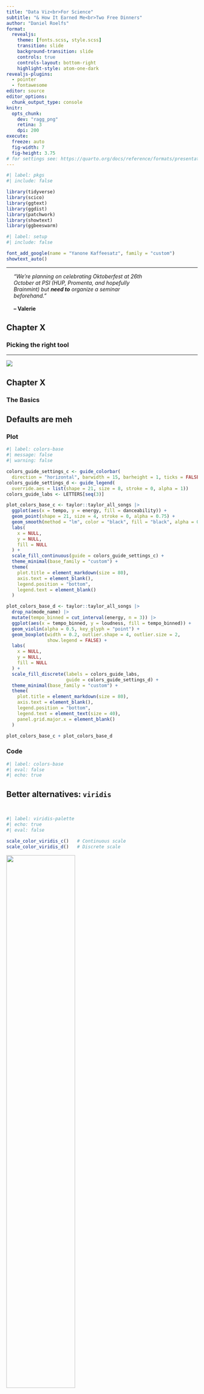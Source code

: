 ```yaml
---
title: "Data Viz<br>For Science"
subtitle: "& How It Earned Me<br>Two Free Dinners"
author: "Daniel Roelfs"
format:
  revealjs:
    theme: [fonts.scss, style.scss]
    transition: slide
    background-transition: slide
    controls: true
    controls-layout: bottom-right
    highlight-style: atom-one-dark
revealjs-plugins:
  - pointer
  - fontawesome
editor: source
editor_options:
  chunk_output_type: console
knitr:
  opts_chunk:
    dev: "ragg_png"
    retina: 3
    dpi: 200
execute:
  freeze: auto
  fig-width: 7
  fig-height: 3.75
# for settings see: https://quarto.org/docs/reference/formats/presentations/revealjs.html
---
```


```r
#| label: pkgs
#| include: false

library(tidyverse)
library(scico)
library(ggtext)
library(ggdist)
library(patchwork)
library(showtext)
library(ggbeeswarm)
```

```r
#| label: setup
#| include: false

font_add_google(name = "Yanone Kaffeesatz", family = "custom")
showtext_auto()
```

------------------------------------------------------------------------

::: {.center-y style="width: 70%; margin-left: 2vw"}
*"We're planning on celebrating Oktoberfest at 26th October at PSI (HUP, Promenta, and hopefully Brainmint) but **need to** organize a seminar beforehand."* <br><br> **-- Valerie**
:::

::: {.chapter .center}
## Chapter X

### Picking the right tool
:::

------------------------------------------------------------------------

::: center-xy
![](./files/spongebob-package-meme.png){fig-alt="Spongebob strong-stronger-strongest meme with data viz packages"}
:::

::: {.chapter .center}
## Chapter X

### The Basics
:::

## Defaults are meh

::: panel-tabset
### Plot

```r
#| label: colors-base
#| message: false
#| warning: false

colors_guide_settings_c <- guide_colorbar(
  direction = "horizontal", barwidth = 15, barheight = 1, ticks = FALSE)
colors_guide_settings_d <- guide_legend(
  override.aes = list(shape = 21, size = 8, stroke = 0, alpha = 1))
colors_guide_labs <- LETTERS[seq(3)]

plot_colors_base_c <- taylor::taylor_all_songs |> 
  ggplot(aes(x = tempo, y = energy, fill = danceability)) +
  geom_point(shape = 21, size = 4, stroke = 0, alpha = 0.75) +
  geom_smooth(method = "lm", color = "black", fill = "black", alpha = 0.2) +
  labs(
    x = NULL,
    y = NULL,
    fill = NULL
  ) +
  scale_fill_continuous(guide = colors_guide_settings_c) +
  theme_minimal(base_family = "custom") + 
  theme(
    plot.title = element_markdown(size = 80),
    axis.text = element_blank(),
    legend.position = "bottom",
    legend.text = element_blank()
  )

plot_colors_base_d <- taylor::taylor_all_songs |> 
  drop_na(mode_name) |> 
  mutate(tempo_binned = cut_interval(energy, n = 3)) |> 
  ggplot(aes(x = tempo_binned, y = loudness, fill = tempo_binned)) +
  geom_violin(alpha = 0.5, key_glyph = "point") + 
  geom_boxplot(width = 0.2, outlier.shape = 4, outlier.size = 2, 
               show.legend = FALSE) +
  labs(
    x = NULL,
    y = NULL,
    fill = NULL
  ) +
  scale_fill_discrete(labels = colors_guide_labs, 
                      guide = colors_guide_settings_d) +
  theme_minimal(base_family = "custom") + 
  theme(
    plot.title = element_markdown(size = 80),
    axis.text = element_blank(),
    legend.position = "bottom",
    legend.text = element_text(size = 40),
    panel.grid.major.x = element_blank()
  )

plot_colors_base_c + plot_colors_base_d
```

### Code

```r
#| label: colors-base
#| eval: false
#| echo: true
```
:::

## Better alternatives: `viridis`

::: {style="padding-bottom: 1em;"}
:::

```r
#| label: viridis-palette
#| echo: true
#| eval: false

scale_color_viridis_c()   # Continuous scale
scale_color_viridis_d()   # Discrete scale
```

::: center-x
![](https://jmsallan.netlify.app/blog/the-viridis-palettes/index_files/figure-html/unnamed-chunk-1-1.png){width="60%" fig-alt="viridis color palettes"}
:::

## Better alternatives: `{scico}`

::: {style="padding-bottom: 1em;"}
:::

```r
#| label: scico-palette
#| echo: true
#| eval: false

scico::scale_color_scico()    # Continuous scale
scico::scale_color_scico_d()  # Discrete scale
```

::: center-x
![](https://github.com/thomasp85/scico/blob/main/man/figures/README-unnamed-chunk-3-1.png?raw=true){width="120%" fig-alt="scico color palettes"}
:::

## Discrete scales {preview-link="true"}

::: {.midlist style="font-size: 3vmin;"}
[**R Color Palettes**](https://emilhvitfeldt.github.io/r-color-palettes/discrete.html) by Emil Hvitveldt - Website collecting _a ton_ of discrete color palettes

[**coolors.co**](https://coolors.co/generate) - Randomly generate a set of colors

[**`{colorblindr}`**](https://github.com/clauswilke/colorblindr) - Test your plots for CVD accessiblity directly in R

[**`{nord}`**](https://github.com/jkaupp/nord) - Muted color palettes based on UI systems and a group of Canadian artists

[**`{wesanderson}`**](https://github.com/karthik/wesanderson) - Color palette based on Wes Anderson film aesthetics

[**`{dutchmasters}`**](https://github.com/EdwinTh/dutchmasters) - Color palette based on famous paintings by Dutch artists

[**`{taylor}`**](https://github.com/wjakethompson/taylor/) - Color palette based on Taylor Swift album covers
:::

## Some examples

::: panel-tabset
### Plot

```r
#| label: colors-examples1
#| message: false
#| warning: false


(plot_colors_base_c +
   labs(title = "{viridis}'s \"plasma\" palette") +
   scale_fill_viridis_c(option = "plasma", guide = colors_guide_settings_c)) + 
(plot_colors_base_d + 
   labs(title = "{nord}'s \"aurora\" palette") +
   nord::scale_fill_nord(palette = "aurora", 
                         labels = colors_guide_labs,
                         guide = colors_guide_settings_d))
```

### Code

```r
#| label: colors-examples1
#| eval: false
#| echo: true
```
:::

## Some more examples

::: panel-tabset
### Plot

```r
#| label: colors-examples2
#| message: false
#| warning: false


(plot_colors_base_c +
   labs(title = "{scico}'s \"navia\" palette") +
   scale_fill_scico(palette = "navia", guide = colors_guide_settings_c)) + 
(plot_colors_base_d + 
   labs(title = "{wesanderson}'s \"AsteroidCity1\" palette") +
   scale_fill_manual(labels = colors_guide_labs,
                     values = wesanderson::wes_palette("AsteroidCity1"), 
                     guide = colors_guide_settings_d))
```
### Code

```r
#| label: colors-examples2
#| eval: false
#| echo: true
```
:::


::: {.chapter .center}
## Chapter X

### Dare to rebel
:::

<!--
## Move the y-axis to the right

::: panel-tabset
### Plot

```r
#| label: abortion-plot

readxl::read_excel("~/Downloads/Abortions (NHCc).xls", skip = 3) |> 
  select(1, "2015":last_col()) |> 
  rename(region = Year) |> 
  pivot_longer(cols = "2015":last_col(), names_to = "year", values_to = "abortions") |> 
  drop_na() |> 
  filter(region != "Norway") |> 
  mutate(year = as.numeric(year)) |> 
  ggplot(aes(x = year, y = abortions, group = region)) + 
  geom_line(linewidth = 1, alpha = 0.5, lineend = "round") +
  geom_path(data = . %>% filter(region == "Oslo"), color = "tomato4", 
            linewidth = 1.5, lineend = "round") +
  ggrepel::geom_label_repel(data = . %>% filter(year == min(year)), aes(label = region),
                           size = 14, hjust = 1, family = "custom", 
                           min.segment.length = 0, xlim = c(2012.5, 2014.5), 
                           point.padding = 0.5, seed = 42) +
  labs(
    title = "Number of abortions (per 1000 inhabitants) in Norway",
    caption = "Data source: Norhealth by FHI",
    x = NULL,
    y = NULL
  ) +
  scale_x_continuous(expand = expansion(add = c(2.2, 0.1)),
                     breaks = seq(2016, 2022, 2)) +
  scale_y_continuous(position = "right", limits = c(0, NA)) +
  theme_minimal(base_family = "custom") + 
  theme(
    plot.title.position = "plot",
    plot.title = element_markdown(size = 100),
    plot.subtitle = element_markdown(size = 60),
    plot.caption = element_markdown(size = 40),
    axis.title.y.right = element_markdown(size = 80, lineheight = 0, 
                                          margin = margin(l = 5)),
    axis.text = element_markdown(size = 60)
  )
```

### Code

```r
#| label: abortion-plot
#| eval: false
#| echo: true
```
:::

```r
#| label: guttmacher
#| eval: false

data_guttmacher <- read_csv("files/guttmacher-data.csv") |> 
  janitor::clean_names()

data_guttmacher |> filter(country_name == "Norway") |> distinct(measure_name) |> View()

data_guttmacher |> 
  filter(measure_name == "Average annual no. of abortions per 1,000 women aged 15–49") |> 
  mutate(perc = datum / 1000) |> 
  ggplot(aes(x = perc, y = reorder(country_name, perc))) + 
  geom_col() +
  scale_x_continuous(labels = scales::label_percent())

data_guttmacher |> 
  filter(measure_name %in% c("Average annual % of all pregnancies ending in abortion", "Average annual no. of abortions per 1,000 women aged 15–49")) |> 
  pivot_wider(id_cols = country_name, names_from = measure_name, values_from = datum) |> 
  janitor::clean_names() |> 
  rename(unmet_need = 2,
         abortion_rate = 3) |> 
  ggplot(aes(x = unmet_need, y = abortion_rate)) + 
  geom_point() + 
  geom_label(aes(label = country_name))
```
-->

## Move the title to the plot area

```r
#| label: load-marathon-data

data_marathon <- read_csv2("./files/oslo_marathon_results_2023.csv") |> 
  janitor::clean_names() |> 
  mutate(sex = str_sub(category, 1, 1),
         sex = if_else(sex == "M", "Men", "Women", "Other/Unknown"),
         sex = fct_infreq(sex))

x <- data_marathon |> 
  count(sex) |> 
  mutate(frac = n / sum(n),
         ymax = cumsum(frac),
         ymin = lag(ymax, default = 0),
         label = str_glue("{sex}\n{round(frac * 100, 2)}%")) |> 
  ggplot(aes(ymax = ymax, ymin = ymin, xmax = 4, xmin = 3, fill = sex)) +
  geom_rect() +
  geom_label(aes(x = 3.5, y = (ymax + ymin) / 2, label = label),
             size = 7, lineheight = 0.5) +
  labs(
    title = "Sex distribution in the Oslo marathon"
  ) +
  scale_x_continuous(limits = c(2, 4)) +
  scale_y_continuous(expand = expansion(add = 0)) +
  scale_fill_manual(values = c("#4A9EA8", "#E16843", "#5F666D")) +
  coord_polar(theta = "y") + 
  theme_void(base_family = "custom") +
  theme(
    plot.title = element_markdown(hjust = 0.5, lineheight = 0.5),
    legend.position = "none"
  )
```

::: panel-tabset
### Plot

```r
#| label: marathon-times

data_marathon |> 
  ggplot(aes(x = time, fill = sex)) + 
  geom_histogram(alpha = 0.9, binwidth = 60, key_glyph = "point") + 
  geom_richtext(data = tibble(), aes(x = 4.2 * 60^2, y = 40,
                                     label = "Finish times at the 2023 Oslo Marathon"),
                family = "custom", size = 32, fontface = "bold", hjust = 0, 
                inherit.aes = FALSE,
                label.padding = unit(0.75, "lines"), label.color = NA) + 
  labs(
    x = NULL,
    y = NULL,
    fill = NULL
  ) + 
  scale_x_time(breaks = scales::date_breaks("30 mins")) +
  scale_y_continuous(breaks = NULL, expand = expansion(add = c(0, 2))) +
  scale_fill_manual(values = c("#4A9EA8", "#E16843", "#5F666D"),
                    guide = guide_legend(override.aes = list(shape = 21, size = 4))) + 
  theme_minimal(base_family = "custom") + 
  theme(
    legend.title = element_markdown(size = 0),
    legend.position = c(0.85, 0.25),
    legend.text = element_text(size = 30),
    axis.text = element_text(size = 40)
  )
```

### Code

```r
#| label: marathon-times
#| eval: false
#| echo: true
#| code-line-numbers: "4-8"
```
:::

## Label everything

::: panel-tabset
### Plot

```r
#| label: taylor-scatter

taylor::taylor_albums |> 
  drop_na() |> 
  ggplot(aes(x = user_score * 10, y = metacritic_score, fill = album_name)) + 
  geom_point(size = 6, shape = 21, show.legend = FALSE) + 
  ggrepel::geom_label_repel(aes(label = album_name), size = 12,
                            min.segment.length = 0,
                            max.overlaps = 15, seed = 42,
                            fill = "white", family = "custom") +
  geom_richtext(data = tibble(), aes(x = 60.5, y = 85,
                                     label = "Users are more<br>positive about Taytay<br>albums than critics"),
                family = "custom", size = 36, fontface = "bold", hjust = 0, lineheight = 0,
                inherit.aes = FALSE,
                label.padding = unit(0.75, "lines"), label.color = NA) +
  labs(
    x = "User ratings",
    y = "Metacritic ratings"
  ) + 
  scale_x_continuous(limits = c(60, 100)) +
  scale_y_continuous(limits = c(60, 100)) +
  taylor::scale_fill_albums() +
  theme_minimal(base_family = "custom") + 
  theme(
    axis.title = element_markdown(size = 60),
    axis.text = element_markdown(size = 50)
  )

```

### Code

```r
#| label: taylor-scatter
#| eval: false
#| echo: true
#| code-line-numbers: "5-8"
```
:::

## Label averages

::: panel-tabset
### Plot

```r
#| label: taylor-tempos

data_taylor_songs <- taylor::taylor_all_songs |> 
  filter(str_detect(album_name, "Taylor's Version", negate = TRUE),
         str_detect(album_name, "Holiday Collection", negate = TRUE)) |> 
  drop_na(tempo) |> 
  mutate(cat_median = median(tempo),
         cat_q25 = quantile(tempo, probs = 0.25),
         cat_q75 = quantile(tempo, probs = 0.75)) |> 
  group_by(album_name) |> 
  mutate(album_median = median(tempo),
         album_mad = mad(tempo))

data_taylor_songs |> 
  ggplot(aes(x = tempo, y = reorder(album_name, album_release))) +
  geom_rect(aes(xmin = cat_q25, xmax = cat_q75, ymin = -Inf, ymax = Inf), 
            fill = "#fbe8e9", color = "#fbe8e9", alpha = 0.6) +
  geom_vline(aes(xintercept = cat_median), color = "grey40", linetype = "dashed") + 
  geom_line(linewidth = 0.5, color = "black") +
  geom_text(aes(x = album_median, label = round(album_median, 0)), 
            family = "custom", size = 12, color = "grey40", nudge_y = 0.4) +
  geom_point(aes(x = album_median), color = "grey40", shape = "|", size = 12) +
  geom_segment(aes(x = -Inf, xend = Inf, y = -Inf, yend = -Inf), linewidth = 1) +
  geom_beeswarm(shape = 21, color = "white", fill = "black", size = 2) +
  labs(
    title = "Swiftly Shifting Tempos",
    subtitle = "Marks indicate the median tempo per album, dashed line indicates median across albums<br>Shaded area indicate the 25<sup>th</sup> and 75<sup>th</sup> percentile across the discography",
    x = NULL,
    y = NULL,
    caption = "Adapted on a data visualization by @ryanahart"
  ) + 
  scale_x_continuous(breaks = c(75, 100, 125, 150, 175, 200)) +
  theme_minimal(base_family = "custom") +
  theme(
    panel.grid = element_blank(),
    plot.title.position = "plot",
    plot.title = element_markdown(size = 120),
    plot.subtitle = element_markdown(size = 60, lineheight = 0),
    axis.text = element_markdown(size = 40),
    plot.caption = element_markdown(size = 30)
  )
```

### Code

```r
#| label: taylor-tempos
#| eval: false
#| echo: true
#| code-line-numbers: "1-10"
```
:::

::: {.chapter .center}
## Chapter X

### Alternative plot types
:::

## Boxplots vs. vagina plots

::: panel-tabset
### Plot

```r
#| label: box-vs-vagina

boxplot_vagina_base <- taylor::taylor_all_songs |> 
  drop_na(mode_name) |> 
  mutate(mode_name = fct_rev(mode_name)) |> 
  ggplot(aes(x = mode_name, y = valence, fill = mode_name)) +
  labs(
    title = "Valence by mode",
    x = NULL,
    y = NULL,
  ) +
  taylor::scale_fill_taylor_d(guide = "none") +
  scale_y_continuous(limits = c(0, 1)) +
  theme_minimal(base_family = "custom") + 
  theme(
    plot.title.position = "plot",
    plot.title = element_markdown(size = 80),
    axis.text = element_markdown(size = 50),
    panel.grid.major.x = element_blank()
  )

(boxplot_vagina_base + 
    geom_boxplot(width = 0.5, outlier.shape = 4, outlier.size = 1.5)) +
(boxplot_vagina_base +
  geom_violin(alpha = 0.7) + 
  geom_boxplot(width = 0.2, outlier.shape = NA, outlier.size = 3) +
  geom_jitter(width = 0.05, size = 2, alpha = 0.2, stroke = 0) + 
  geom_point(data = . %>% group_by(mode_name) %>% summarise(mean = mean(valence)),
             aes(y = mean), fill = "white", shape = 23, size = 3))
```

### Code

```r
#| label: box-vs-vagina
#| eval: false
#| echo: true
#| code-line-numbers: "21,23-27"
```
:::

## Simple vs fancy scatterplots

::: panel-tabset
### Plot

```r
#| label: scatter-vs-fancy-scatter

scatter_fancy_base <- taylor::taylor_all_songs |> 
  ggplot(aes(x = tempo, y = energy)) +
  labs(
    title = "Correlation between tempo and energy<br>in Mrs. Swift's discography",
    x = "Tempo",
    y = "Energy",
    fill = NULL
  ) +
  scale_y_continuous(limits = c(0, 1)) +
  theme_minimal(base_family = "custom") + 
  theme(
    plot.title.position = "plot",
    plot.title = element_markdown(size = 80, lineheight = 0),
    axis.title = element_markdown(size = 60),
    axis.text = element_text(size = 40),
    legend.position = "bottom",
    legend.text = element_blank()
  )

(scatter_fancy_base + 
    geom_point()) +
(scatter_fancy_base +
   ggpubr::stat_cor(aes(
     label = paste(after_stat(rr.label), after_stat(p.label), sep = "~`,`~")),
                    label.y = 0.98, size = 20, family = "custom") +
   geom_point(alpha = 0.8) + 
   geom_rug(alpha = 0.2) +
   geom_smooth(method = "lm", color = "maroon", fill = "maroon", alpha = 0.2))
```

### Code

```r
#| label: scatter-vs-fancy-scatter
#| eval: false
#| echo: true
#| code-line-numbers: "23-28"
```
:::

## Fancy geoms and labels

::: panel-tabset
### Plot

```r
#| label: ggdist-exmpl-submit

ggdist_pi_base <- taylor::taylor_all_songs |> 
  mutate(album_name = fct_relevel(album_name, taylor::album_levels)) |> 
  drop_na(album_name) |>
  filter(str_detect(album_name, "Taylor's Version", negate = TRUE),
         !ep) |> 
  select(album_name, loudness) |> 
  group_by(album_name) |> 
  median_qi(.width = c(0.5, 0.8, 0.95)) |>
  drop_na() |> 
  ggplot(aes(x = loudness, y = album_name, 
             xmin = .lower, xmax = .upper)) + 
  labs(
    title = "Loudness across the Taylor Swift discography",
    subtitle = "Median, 50<sup>th</sup>, 80<sup>th</sup> and 95<sup>th</sup> percentile",
    x = NULL,
    y = NULL
  ) +
  theme_minimal(base_family = "custom") + 
  theme(
    plot.title.position = "plot",
    plot.title = element_markdown(size = 80),
    plot.subtitle = element_markdown(size = 40),
    axis.text = element_markdown(size = 40),
    panel.grid.major.y = element_blank()
  )

(ggdist_pi_base + 
    geom_pointinterval() +
    labs(
      x = "Loudness (in dB)"
    ) +
    scale_x_continuous(trans = "reverse") +
    theme(
      axis.title = element_markdown(size = 40),
    )
) &
  plot_annotation(
    title = "What you submit...",
    theme = theme(
      plot.title = element_markdown(family = "custom", size = 90, lineheight = 0)
    )
  )
```

### Code

```r
#| label: ggdist-exmpl-submit
#| eval: false
#| echo: true
#| code-line-numbers: "28-35"
```
:::

## Fancy geoms and labels

::: panel-tabset
### Plot

```r
#| label: ggdist-exmpl-present

(ggdist_pi_base + 
   geom_text(data = . %>% group_by(album_name) %>% summarise(label_pos = max(.upper)),
             aes(x = label_pos, y = album_name,
                 label = album_name, color = album_name),
             family = "custom", size = 25,
             nudge_y = 0.33, hjust = 0,
             inherit.aes = FALSE, show.legend = FALSE) +
   geom_pointinterval() +
   scale_x_continuous(trans = "reverse",
                      labels = scales::label_number(suffix = " dB"),
                      expand = expansion(add = c(0, 1))) +
   taylor::scale_color_albums() +
   theme(
         axis.text.y = element_blank(),
   )
) &
  plot_annotation(
    title = "What you present...",
    theme = theme(
      plot.title = element_markdown(family = "custom", size = 90, lineheight = 0)
    )
  )
```

### Code

```r
#| label: ggdist-exmpl-present
#| eval: false
#| echo: true
#| code-line-numbers: "2-15"
```
:::

## Fancy geoms (cont.)

::: panel-tabset
### Plot

```r
#| label: ggdist-valence

taylor::taylor_all_songs |> 
  filter(str_detect(album_name, "Holiday Collection", negate = TRUE),
         str_detect(album_name, "Taylor's Version", negate = TRUE)) |> 
  drop_na(valence, album_name) |> 
  mutate(album_label = str_glue("{album_name} ({year(album_release)})")) |> 
  ggplot(aes(x = valence, y = reorder(album_label, valence), fill = album_name)) +
  stat_gradientinterval(position = "dodge", fill_type = "gradient") +
  geom_beeswarm(shape = 21, size = 2) +
  labs(
    title = "\"Valence\" per Taylor Swift album",
    subtitle = "**va·lence** [noun]: A measure describing the musical positiveness conveyed by a track.<br>Tracks with high valence sound more positive, while tracks with low valence sound more negative",
    x = "Valence",
    y = NULL
  ) + 
  scale_x_continuous(limits = c(0, 1), expand = expansion(add = c(0, 0.01))) +
  taylor::scale_fill_albums(guide = "none") +
  theme_minimal(base_family = "custom") +
  theme(
    plot.title.position = "plot",
    plot.title = element_markdown(size = 90),
    plot.subtitle = element_markdown(size = 40, lineheight = 0),
    axis.text = element_markdown(size = 40),
    axis.title = element_markdown(size = 60),
    panel.grid.major.y = element_blank()
  )
```

### Code

```r
#| label: ggdist-valence
#| eval: false
#| echo: true
```
:::

## Resources {preview-link="true"}

::: {.midlist style="font-size: 3vmin;"}
**Designing Charts in R**, Cédric Scherer, _Masterclass for the Data Visualization Society_ (2023), [slides for the presentation](https://z3tt.github.io/ggplot-dvs/slides.html)
:::
